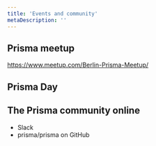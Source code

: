 ```yaml
---
title: 'Events and community'
metaDescription: ''
---
```



## Prisma meetup

https://www.meetup.com/Berlin-Prisma-Meetup/

## Prisma Day

## The Prisma community online

* Slack
* prisma/prisma on GitHub